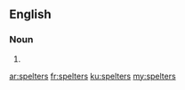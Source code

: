 ==English==

===Noun===
{{head|en|plural}}

# {{plural of|spelter|lang=en}}

[[ar:spelters]]
[[fr:spelters]]
[[ku:spelters]]
[[my:spelters]]